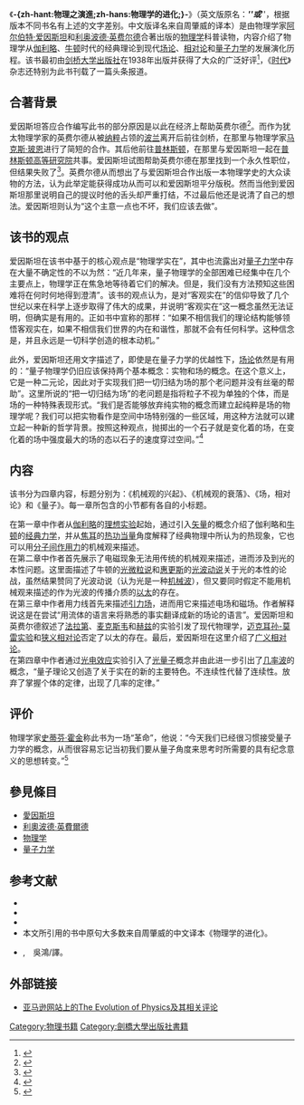 {{NoteTA|G1=物理学|T=zh-hant:物理之演進;zh-hans:物理学的进化;}}
《'''-{zh-hant:物理之演進;zh-hans:物理学的进化;}-'''》（英文版原名：'''''{{lang|en|The Evolution of Physics}}'''''或'''''{{lang|en|The Evolution of Physics: From Early Concept to Relativity and Quanta}}'''''，根据版本不同书名有上述的文字差别。中文版译名来自周肇威的译本）是由物理学家[[阿尔伯特·爱因斯坦|阿尔伯特·爱因斯坦]]和[[利奥波德·英费尔德|利奥波德·英费尔德]]合著出版的[[物理学|物理学]]科普读物，内容介绍了物理学从[[伽利略|伽利略]]、[[牛顿|牛顿]]时代的经典理论到现代[[经典场论|场论]]、[[相对论|相对论]]和[[量子力学|量子力学]]的发展演化历程。该书最初由[[剑桥大学出版社|剑桥大学出版社]]在1938年出版并获得了大众的广泛好评<ref>{{citation |url=http://books.google.com/books?id=r9C-SCXymPoC&pg=PA8&dq=%22The+Evolution+of+Physics%22+einstein&lr=&ei=lI-kSdiUCovCMtSozPAH |title=Physics Before and After Einstein |first=Marco Mamone |last=Capria |publisher=IOS Press |year=2005 |isbn=9781586034627 |pages=8 }}</ref>，《[[时代_(杂志)|时代]]》杂志还特别为此书刊载了一篇头条报道。

== 合著背景 ==
爱因斯坦答应合作编写此书的部分原因是以此在经济上帮助英费尔德<ref>{{citation |url=http://books.google.com/books?id=U2mO4nUunuwC&pg=PA495&dq=%22The+Evolution+of+Physics%22+einstein&lr=&as_brr=3&ei=spOkSZmMMYu0NOqZ3YoC |title=Subtle Is the Lord: The Science and the Life of Albert Einstein |authors=Abraham Pais, Roger Penrose |year=2005 |publisher=Oxford University Press |page=495 |isbn= 9780192806727 }}</ref>。而作为犹太物理学家的英费尔德从被[[纳粹|纳粹]]占领的[[波兰|波兰]]离开后前往剑桥，在那里与物理学家[[马克斯·玻恩|马克斯·玻恩]]进行了简短的合作。其后他前往[[普林斯顿|普林斯顿]]，在那里与爱因斯坦一起在[[普林斯顿高等研究院|普林斯顿高等研究院]]共事。爱因斯坦试图帮助英费尔德在那里找到一个永久性职位，但结果失败了<ref>{{citation |url= |title=Who Got Einstein's Office?: Eccentricity And Genius At The Institute For Advanced Study|first=Ed |last=Regis |year=1988 |publisher=Basic Books |isbn=9780201122787 }}</ref>。英费尔德从而想出了与爱因斯坦合作出版一本物理学史的大众读物的方法，认为此举定能获得成功从而可以和爱因斯坦平分版税。然而当他到爱因斯坦那里说明自己的提议时他的舌头却严重打结，不过最后他还是说清了自己的想法。爱因斯坦则认为“这个主意一点也不坏，我们应该去做”。

== 该书的观点 ==

爱因斯坦在该书中基于的核心观点是“物理学实在”，其中也流露出对[[量子力学|量子力学]]中存在大量不确定性的不以为然：“近几年来，量子物理学的全部困难已经集中在几个主要点上，物理学正在焦急地等待着它们的解决。但是，我们没有方法预知这些困难将在何时何地得到澄清”。该书的观点认为，是对“客观实在”的信仰导致了几个世纪以来在科学上逐步取得了伟大的成果，并说明“客观实在”这一概念虽然无法证明，但确实是有用的。正如书中宣称的那样：“如果不相信我们的理论结构能够领悟客观实在，如果不相信我们世界的内在和谐性，那就不会有任何科学。这种信念是，并且永远是一切科学创造的根本动机。”

此外，爱因斯坦还用文字描述了，即使是在量子力学的优越性下，[[场论|场论]]依然是有用的：“量子物理学仍旧应该保持两个基本概念：实物和场的概念。在这个意义上，它是一种二元论，因此对于实现我们把一切归结为场的那个老问题并没有丝毫的帮助”。这里所说的“把一切归结为场”的老问题是指将粒子不视为单独的个体，而是场的一种特殊表现形式。“我们是否能够放弃纯实物的概念而建立起纯粹是场的物理学呢？我们可以把实物看作是空间中场特别强的一些区域，用这种方法就可以建立起一种新的哲学背景。按照这种观点，抛掷出的一个石子就是变化着的场，在变化着的场中强度最大的场的态以石子的速度穿过空间。”<ref>{{Citation |title=Einstein: His Life and Universe |year=2007 |isbn=9780743264730
|first= Walter |last=Isaacson |url=http://books.google.com/books?id=dJMpQagbz_gC&pg=PA463&dq=The+Evolution+of+Physics+einstein&ei=2YekSZ3-CJ6cMun-2YoC#PPA463,M1 |pages=463-464 |publisher=Simon and Schuster }}</ref>

== 内容 ==

该书分为四章内容，标题分别为：《机械观的兴起》、《机械观的衰落》、《场，相对论》和《量子》。每一章所包含的小节都有各自的小标题。

在第一章中作者从[[伽利略|伽利略]]的[[理想实验|理想实验]]起始，通过引入[[矢量|矢量]]的概念介绍了伽利略和[[牛顿|牛顿]]的[[经典力学|经典力学]]，并从[[焦耳|焦耳]]的[[热功当量|热功当量]]角度解释了经典物理中所认为的热现象，它也可以用[[分子间作用力|分子间作用力]]的机械观来描述。<br />
在第二章中作者首先展示了电磁现象无法用传统的机械观来描述，进而涉及到光的本性问题。这里面描述了牛顿的[[光微粒说|光微粒说]]和[[惠更斯|惠更斯]]的[[光波动说|光波动说]]关于光的本性的论战，虽然结果赞同了光波动说（认为光是一种[[机械波|机械波]]），但又要同时假定不能用机械观来描述的作为光波的传播介质的[[以太|以太]]的存在。<br />
在第三章中作者用力线首先来描述[[引力场|引力场]]，进而用它来描述电场和磁场。作者解释说这是在尝试“用流体的语言来将熟悉的事实翻译成新的场论的语言”。爱因斯坦和英费尔德叙述了[[法拉第|法拉第]]、[[麦克斯韦|麦克斯韦]]和[[赫兹|赫兹]]的实验引发了现代物理学，[[迈克耳孙-莫雷实验|迈克耳孙-莫雷实验]]和[[狭义相对论|狭义相对论]]否定了以太的存在。最后，爱因斯坦在这里介绍了[[广义相对论|广义相对论]]。<br />
在第四章中作者通过[[光电效应|光电效应]]实验引入了[[光量子|光量子]]概念并由此进一步引出了[[几率波|几率波]]的概念，“量子理论又创造了关于实在的新的主要特色。不连续性代替了连续性。放弃了掌握个体的定律，出现了几率的定律。”

== 评价 ==

物理学家[[史蒂芬·霍金|史蒂芬·霍金]]称此书为一场“革命”，他说：“今天我们已经很习惯接受量子力学的概念，从而很容易忘记当初我们要从量子角度来思考时所需要的具有纪念意义的思想转变。”<ref>{{citation |title=A Stubbornly Persistent Illusion: The Essential Scientific Works of Albert Einstein |first=Stephen |last=Hawking |year=2007 |publisher=Running Press |pages=283 |isbn= 9780762430031 |url=http://books.google.com/books?id=sV8gdLunYo8C&pg=PA283&dq=The+Evolution+of+Physics+einstein&ei=0YmkSaSgCIPWMPSMzYoC#PPA284,M1 }}</ref>

== 參見條目 ==
*[[愛因斯坦|愛因斯坦]]
*[[利奧波德·英費爾德|利奧波德·英費爾德]]
*[[物理学|物理学]]
*[[量子力学|量子力学]]

== 参考文献 ==
{{reflist}}
* {{lang|en|'''''The Evolution of Physics''''', Albert Einstein & Leopold Infeld, 1938, Edited by C.P. Snow, Cambridge University Press, ASIN: B000S52QZ4 }}
* {{lang|en|'''''The Evolution of Physics from Early Concepts to Relativity and Quanta''''', Albert Einstein & Leopold Infeld, 1966, Simon & Schuster, ASIN: B0011Z6VBK }}
* {{lang|en|'''''The Evolution of Physics''''', Albert Einstein & Leopold Infeld, 1967, Touchstone.  ISBN 0-671-20156-5}}
* 本文所引用的书中原句大多数来自周肇威的中文译本《物理学的进化》。
*{{Citation
  | last = 愛因斯坦
  | first = 阿尔伯特
  | last2 = 英費爾德
  | first2 = 利奧波德
  | title = 《物理之演進》
  | publisher = 台灣商務印書館
  | year =2008 
  | edition = 2nd
}},　吳鴻/譯。

== 外部链接 ==
*[http://www.amazon.com/dp/0671201565 亚马逊网站上的The Evolution of Physics及其相关评论] {{Wayback|url=http://www.amazon.com/dp/0671201565 |date=20200520170843 }}

{{DEFAULTSORT:Evolution of Physics}}

[[Category:物理书籍|Category:物理书籍]]
[[Category:劍橋大學出版社書籍|Category:劍橋大學出版社書籍]]